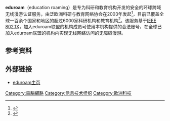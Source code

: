 {{noteTA
|G1=IT
}}
{{lowercase title}}
{{Infobox Organization
|name = Eduroam
|image =
|image_border =
|size =
|caption = EDUcation ROAMing
|map =
|msize =
|mcaption = 
|abbreviation =
|formation = 
|extinction =
|type =
|status = 
|功能 = 国际认证的基础设施
|headquarters =
|location = 
|region_served = 全球
|membership = 
|language = 
|leader_title =
|leader_name =
|main_organ =
|parent_organization = {{link-en|泛欧洲科研与教育网络协会|TERENA}}
|affiliations =
|num_staff =
|num_volunteers =
|budget =
|website = {{URL|https://www.eduroam.org/}}
|remarks =
}}

'''eduroam'''（education roaming）是专为科研和教育机构开发的安全的环球跨域无线漫游认证服务，由泛欧洲科研与教育网络协会在2003年发起<ref>{{Cite web |url=https://www.eduroam.org/?p=about |title=存档副本 |accessdate=2016-02-26 |archive-date=2015-09-06 |archive-url=https://web.archive.org/web/20150906084010/https://www.eduroam.org/?p=about |dead-url=no }}</ref>，目前已覆盖全球一百余个国家和地区的超过6000家科研机构和教育机构<ref>{{Cite web |url=https://www.eduroam.org/?p=where |title=存档副本 |accessdate=2016-02-26 |archive-date=2016-02-25 |archive-url=https://web.archive.org/web/20160225201044/https://www.eduroam.org/?p=where |dead-url=no }}</ref>。该服务基于[[IEEE_802.1X|IEEE 802.1X]]，加入eduroam联盟的机构成员可使用本机构提供的合法账号，在全球已加入eduroam联盟的机构内实现无线网络访问的无障碍漫游。

==参考资料==
{{Reflist}}

==外部链接==
* [https://www.eduroam.org/ eduroam主页]{{Wayback|url=https://www.eduroam.org/ |date=20160226033652 }}

[[Category:電腦網路|Category:電腦網路]]
[[Category:信息技术组织|Category:信息技术组织]]
[[Category:歐洲科技|Category:歐洲科技]]